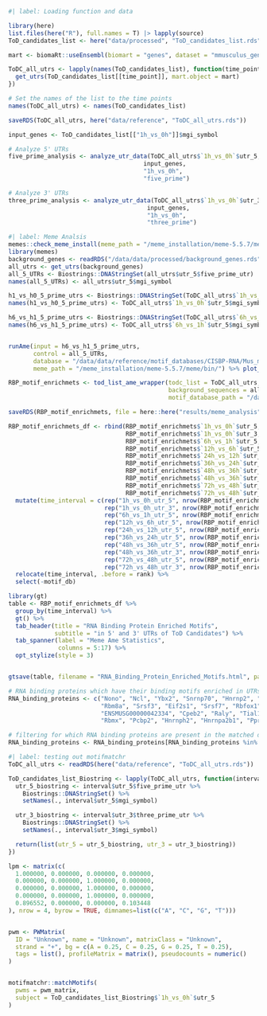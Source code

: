```r
#| label: Loading function and data

library(here)
list.files(here("R"), full.names = T) |> lapply(source)
ToD_candidates_list <- here("data/processed", "ToD_candidates_list.rds") %>% readRDS()
```

```r
mart <- biomaRt::useEnsembl(biomart = "genes", dataset = "mmusculus_gene_ensembl")

ToDC_all_utrs <- lapply(names(ToD_candidates_list), function(time_point) {
  get_utrs(ToD_candidates_list[[time_point]], mart.object = mart)
})

# Set the names of the list to the time points
names(ToDC_all_utrs) <- names(ToD_candidates_list)

saveRDS(ToDC_all_utrs, here("data/reference", "ToDC_all_utrs.rds"))
```

```r
input_genes <- ToD_candidates_list[["1h_vs_0h"]]$mgi_symbol

# Analyze 5' UTRs
five_prime_analysis <- analyze_utr_data(ToDC_all_utrs$`1h_vs_0h`$utr_5, 
                                      input_genes, 
                                      "1h_vs_0h", 
                                      "five_prime")

# Analyze 3' UTRs
three_prime_analysis <- analyze_utr_data(ToDC_all_utrs$`1h_vs_0h`$utr_3, 
                                       input_genes, 
                                       "1h_vs_0h", 
                                       "three_prime")
```

```r
#| label: Meme Analsis 
memes::check_meme_install(meme_path = "/meme_installation/meme-5.5.7/meme/bin/")
library(memes)
background_genes <- readRDS("/data/data/processed/background_genes.rds") %>% as.data.frame() %>% setNames(c("mgi_symbols"))
all_utrs <- get_utrs(background_genes)
all_5_UTRs <- Biostrings::DNAStringSet(all_utrs$utr_5$five_prime_utr)
names(all_5_UTRs) <- all_utrs$utr_5$mgi_symbol

h1_vs_h0_5_prime_utrs <- Biostrings::DNAStringSet(ToDC_all_utrs$`1h_vs_0h`$utr_5$five_prime_utr)
names(h1_vs_h0_5_prime_utrs) <- ToDC_all_utrs$`1h_vs_0h`$utr_5$mgi_symbol

h6_vs_h1_5_prime_utrs <- Biostrings::DNAStringSet(ToDC_all_utrs$`6h_vs_1h`$utr_5$five_prime_utr)
names(h6_vs_h1_5_prime_utrs) <- ToDC_all_utrs$`6h_vs_1h`$utr_5$mgi_symbol


runAme(input = h6_vs_h1_5_prime_utrs,
       control = all_5_UTRs,
       database = "/data/data/reference/motif_databases/CISBP-RNA/Mus_musculus.meme",
       meme_path = "/meme_installation/meme-5.5.7/meme/bin/") %>% plot_ame_heatmap()
```

```r
RBP_motif_enrichmets <- tod_list_ame_wrapper(todc_list = ToDC_all_utrs,
                                             background_sequences = all_utrs,
                                             motif_database_path = "/data/data/reference/motif_databases/CISBP-RNA/Mus_musculus.meme")

saveRDS(RBP_motif_enrichmets, file = here::here("results/meme_analysis", "RBP_motif_enrichmets.rds"))

RBP_motif_enrichmets_df <- rbind(RBP_motif_enrichmets$`1h_vs_0h`$utr_5, 
                                 RBP_motif_enrichmets$`1h_vs_0h`$utr_3,
                                 RBP_motif_enrichmets$`6h_vs_1h`$utr_5,
                                 RBP_motif_enrichmets$`12h_vs_6h`$utr_5,
                                 RBP_motif_enrichmets$`24h_vs_12h`$utr_5,
                                 RBP_motif_enrichmets$`36h_vs_24h`$utr_5,
                                 RBP_motif_enrichmets$`48h_vs_36h`$utr_5,
                                 RBP_motif_enrichmets$`48h_vs_36h`$utr_3,
                                 RBP_motif_enrichmets$`72h_vs_48h`$utr_5,
                                 RBP_motif_enrichmets$`72h_vs_48h`$utr_3) %>% 
  mutate(time_interval = c(rep("1h_vs_0h_utr_5", nrow(RBP_motif_enrichmets$`1h_vs_0h`$utr_5)),
                           rep("1h_vs_0h_utr_3", nrow(RBP_motif_enrichmets$`1h_vs_0h`$utr_3)),
                           rep("6h_vs_1h_utr_5", nrow(RBP_motif_enrichmets$`6h_vs_1h`$utr_5)),
                           rep("12h_vs_6h_utr_5", nrow(RBP_motif_enrichmets$`12h_vs_6h`$utr_5)),
                           rep("24h_vs_12h_utr_5", nrow(RBP_motif_enrichmets$`24h_vs_12h`$utr_5)),
                           rep("36h_vs_24h_utr_5", nrow(RBP_motif_enrichmets$`36h_vs_24h`$utr_5)),
                           rep("48h_vs_36h_utr_5", nrow(RBP_motif_enrichmets$`48h_vs_36h`$utr_5)),
                           rep("48h_vs_36h_utr_3", nrow(RBP_motif_enrichmets$`48h_vs_36h`$utr_3)),
                           rep("72h_vs_48h_utr_5", nrow(RBP_motif_enrichmets$`72h_vs_48h`$utr_5)),
                           rep("72h_vs_48h_utr_3", nrow(RBP_motif_enrichmets$`72h_vs_48h`$utr_3)))) %>% 
  relocate(time_interval, .before = rank) %>% 
  select(-motif_db)
```


```r
library(gt)
table <- RBP_motif_enrichmets_df %>% 
  group_by(time_interval) %>% 
  gt() %>% 
  tab_header(title = "RNA Binding Protein Enriched Motifs",
             subtitle = "in 5' and 3' UTRs of ToD Candidates") %>% 
  tab_spanner(label = "Meme Ame Statistics",
              columns = 5:17) %>% 
  opt_stylize(style = 3) 


gtsave(table, filename = "RNA_Binding_Protein_Enriched_Motifs.html", path = here::here("results/meme_analysis"))
```

```r
# RNA binding proteins which have their binding motifs enriched in UTRs of ToDCs
RNA_binding_proteins <- c("Nono", "Ncl", "Ybx2", "Snrnp70", "Hnrnp2", "Rbm46", "Pabpc5", 
                          "Rbm8a", "Srsf3", "Eif2s1", "Srsf7", "Rbfox1", "Tardbp", 
                          "ENSMUSG00000042334", "Cpeb2", "Raly", "Tial1", "Cpeb4", 
                          "Rbmx", "Pcbp2", "Hnrnph2", "Hnrnpa2b1", "Pprc1")

# filtering for which RNA binding proteins are present in the matched data 
RNA_binding_proteins <- RNA_binding_proteins[RNA_binding_proteins %in% background_genes] 
```



```r
#| label: testing out motifmatchr
ToDC_all_utrs <- readRDS(here("data/reference", "ToDC_all_utrs.rds"))

ToD_candidates_list_Biostring <- lapply(ToDC_all_utrs, function(interval) {
  utr_5_biostring <- interval$utr_5$five_prime_utr %>%
    Biostrings::DNAStringSet() %>%
    setNames(., interval$utr_5$mgi_symbol)

  utr_3_biostring <- interval$utr_3$three_prime_utr %>%
    Biostrings::DNAStringSet() %>%
    setNames(., interval$utr_3$mgi_symbol)

  return(list(utr_5 = utr_5_biostring, utr_3 = utr_3_biostring))
})

lpm <- matrix(c(
  1.000000, 0.000000, 0.000000, 0.000000,
  0.000000, 0.000000, 1.000000, 0.000000,
  0.000000, 0.000000, 1.000000, 0.000000,
  0.000000, 0.000000, 1.000000, 0.000000,
  0.896552, 0.000000, 0.000000, 0.103448
), nrow = 4, byrow = TRUE, dimnames=list(c("A", "C", "G", "T")))


pwm <- PWMatrix(
  ID = "Unknown", name = "Unknown", matrixClass = "Unknown",
  strand = "+", bg = c(A = 0.25, C = 0.25, G = 0.25, T = 0.25),
  tags = list(), profileMatrix = matrix(), pseudocounts = numeric()
)


motifmatchr::matchMotifs(
  pwms = pwm_matrix,
  subject = ToD_candidates_list_Biostring$`1h_vs_0h`$utr_5
)
```











